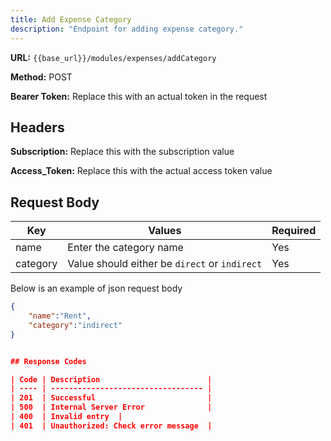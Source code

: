 ```yaml
---
title: Add Expense Category
description: "Endpoint for adding expense category."
---
```


**URL:** `{{base_url}}/modules/expenses/addCategory`

**Method:** POST

**Bearer Token:** Replace this with an actual token in the request

## Headers
**Subscription:** Replace this with the subscription value

**Access_Token:** Replace this with the actual access token value

## Request Body

| Key           | Values                          | Required |
| ------------- | ------------------------------- | -------- |
| name          | Enter the category name         | Yes      |
| category      | Value should either be `direct` or `indirect` | Yes      |

Below is an example of json request body

```json
{
    "name":"Rent",
    "category":"indirect"
}


## Response Codes

| Code | Description                        |
| ---- | ---------------------------------- |
| 201  | Successful                         |
| 500  | Internal Server Error              |
| 400  | Invalid entry  |
| 401  | Unauthorized: Check error message  |
